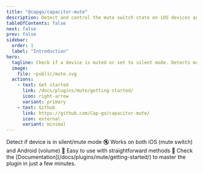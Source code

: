 ```yaml
---
title: "@capgo/capacitor-mute"
description: Detect and control the mute switch state on iOS devices and check volume states on Android.
tableOfContents: false
next: false
prev: false
sidebar:
  order: 1
  label: "Introduction"
hero:
  tagline: Check if a device is muted or set to silent mode. Detects mute switch on iOS and volume state on Android.
  image:
    file: ~public/mute.svg
  actions:
    - text: Get started
      link: /docs/plugins/mute/getting-started/
      icon: right-arrow
      variant: primary
    - text: Github
      link: https://github.com/Cap-go/capacitor-mute/
      icon: external
      variant: minimal
---
```



<CardGrid stagger>
  <Card title="Silent mode detection" icon="rocket">
    Detect if device is in silent/mute mode 🔇
  </Card>
  <Card title="Cross-platform" icon="setting">
    Works on both iOS (mute switch) and Android (volume) 📱
  </Card>
  <Card title="Simple API" icon="pencil">
    Easy to use with straightforward methods 🎯
  </Card>
  <Card title="Comprehensive Documentation" icon="open-book">
    Check the [Documentation](/docs/plugins/mute/getting-started/) to master the plugin in just a few minutes.
  </Card>
</CardGrid>
